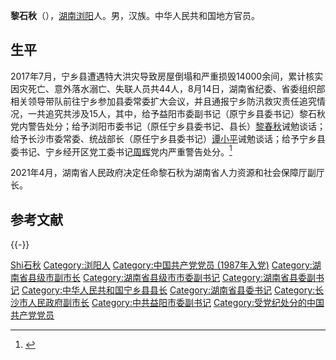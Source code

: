 {{Infobox officeholder
| 图像        = 
| 图像说明    = 
| 职务1       = [[中国共产党益阳市委员会|中国共产党益阳市委员会]]副书记
| 就任日期1   = 2015年10月
| 卸任日期1   = 2021年4月
| 前任1       = 
| 继任1       = 
| 书记1       = [[瞿海|瞿海]]
| 职务2       = [[长沙市人民政府|长沙市人民政府]]副市长
| 就任日期2   = 2012年1月
| 卸任日期2   = 2015年10月
| 前任2       = 
| 继任2       = 
| 1blankname2 = 市长
| 1namedata2  = [[张剑飞|张剑飞]]
| 职务3       = [[中国共产党宁乡市委员会|中国共产党宁乡县委员会]]书记
| 就任日期3   = 2008年1月
| 卸任日期3   = 2012年3月
| 前任3       = [[虢正贵|虢正贵]]
| 继任3       = [[黎春秋|黎春秋]]
| 职务4       = [[宁乡市人民政府|宁乡县人民政府]]县长
| 就任日期4   = 2004年2月
| 卸任日期4   = 2008年4月
| 前任4       = 虢正贵
| 继任4       = 黎春秋
| 职务5       = 
| 就任日期5   = 
| 卸任日期5   = 
| 前任5       = 
| 继任5       = 
| 职务6       = 
| 就任日期6   = 
| 卸任日期6   = 
| 前任6       = 
| 继任6       = 
| 姓名        = 黎石秋
| 原名        = 
| 出生日期    = {{birth year and age|1962|08}}
| 出生地点    = {{PRC}}[[湖南省|湖南省]][[浏阳市|浏阳市]]
| 逝世日期    = <!-- {{death date and age|}}（死亡在前，出生在后）{{death year and age| }} -->
| 逝世地点    = 
| 政党        = {{CPC}}
| 职业        = 官员
| 父母        = 
| 配偶        = <!--{{marriage|姓名|}} -->
| 子女        = 
| 亲属        = 
| 信仰        = 
| 母校        = 浏阳师范学校<br>[[中共中央党校|中共中央党校]]<br>[[湘潭大学|湘潭大学]]<br>[[湖南大学|湖南大学]]
| 网站        = 
| 签名        = 
| 脚注        = 
}}
'''黎石秋'''（{{bd|1962年|8月|||catIdx=Li黎}}），[[湖南省|湖南]][[浏阳市|浏阳]]人。男，汉族。中华人民共和国地方官员。

== 生平 ==
2017年7月，宁乡县遭遇特大洪灾导致房屋倒塌和严重损毁14000余间，累计核实因灾死亡、意外落水溺亡、失联人员共44人，8月14日，湖南省纪委、省委组织部相关领导带队前往宁乡参加县委常委扩大会议，并且通报宁乡防汛救灾责任追究情况，一共追究共涉及15人，其中，给予益阳市委副书记（原宁乡县委书记）黎石秋党内警告处分；给予浏阳市委书记（原任宁乡县委书记、县长）[[黎春秋|黎春秋]]诫勉谈话；给予长沙市委常委、统战部长（原任宁乡县委书记）[[谭小平|谭小平]]诫勉谈话；给予宁乡县委书记、宁乡经开区党工委书记[[周辉_(1970年)|周辉]]党内严重警告处分。<ref>{{cite news |author1=肖鹏 |title=湖南宁乡洪灾问责：4任县委书记被追责 水务局长被撤职 |url=https://dy.163.com/article/CSKM00S00514DL55.html |accessdate=2020-11-09 |work=网易 |date=2017-08-24 |archive-date=2020-11-09 |archive-url=https://web.archive.org/web/20201109215209/https://dy.163.com/article/CSKM00S00514DL55.html |dead-url=no }}</ref>

2021年4月，湖南省人民政府决定任命黎石秋为湖南省人力资源和社会保障厅副厅长。

==参考文献==
{{reflist}}

{{-}}
{{start box}}
{{s-ppo|cpc}}
{{s-before|[[虢正贵|虢正贵]]}}
{{s-title|[[中国共产党宁乡市委员会|中国共产党宁乡县委员会]]书记|2008年1月－2012年3月}}
{{s-after|[[黎春秋|黎春秋]]}}
{{s-gov|prc}}
{{s-before|虢正贵}}
{{s-title|[[宁乡市人民政府|宁乡县人民政府]]县长|2004年2月－2008年4月}}
{{s-after|黎春秋}}
{{end box}}

{{Authority control}}
{{DEFAULTSORT:Li黎石秋}}
[[Category:黎姓|Shi石秋]]
[[Category:浏阳人|Category:浏阳人]]
[[Category:中国共产党党员_(1987年入党)|Category:中国共产党党员 (1987年入党)]]
[[Category:湖南省县级市副市长|Category:湖南省县级市副市长]]
[[Category:湖南省县级市市委副书记|Category:湖南省县级市市委副书记]]
[[Category:湖南省县委副书记|Category:湖南省县委副书记]]
[[Category:中华人民共和国宁乡县县长|Category:中华人民共和国宁乡县县长]]
[[Category:湖南省县委书记|Category:湖南省县委书记]]
[[Category:长沙市人民政府副市长|Category:长沙市人民政府副市长]]
[[Category:中共益阳市委副书记|Category:中共益阳市委副书记]]
[[Category:受党纪处分的中国共产党党员|Category:受党纪处分的中国共产党党员]]